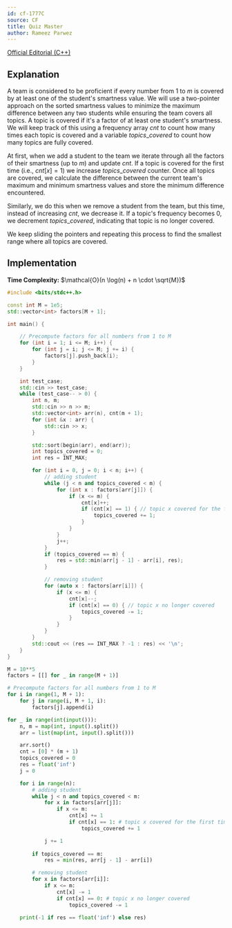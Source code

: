 ```yaml
---
id: cf-1777C
source: CF
title: Quiz Master
author: Rameez Parwez
---
```


[Official Editorial (C++)](https://codeforces.com/blog/entry/111729)

## Explanation
A team is considered to be proficient if every number from $1$ to $m$ is covered by at least one of the student's smartness value. We will use a two-pointer approach on the sorted smartness values to minimize the maximum difference between any two students while ensuring the team covers all topics. A topic is covered if it's a factor of at least one student's smartness. We will keep track of this using a frequency array $cnt$ to count how many times each topic is covered and a variable ${topics\_covered}$ to count how many topics are fully covered.

At first, when we add a student to the team we iterate through all the factors of their smartness (up to $m$) and update $cnt$. If a topic is covered for the first time (i.e., $cnt[x] = 1$) we increase
${topics\_covered}$ counter. Once all topics are covered, we calculate the difference between the current team's maximum and minimum smartness values and store the minimum difference encountered.

Similarly, we do this when we remove a student from the team, but this time, instead of increasing $cnt$, we decrease it. If a topic's frequency becomes $0$, we decrement ${topics\_covered}$, indicating that topic is no longer covered.

We keep sliding the pointers and repeating this process to find the smallest range where all topics are covered.

## Implementation

**Time Complexity:** $\mathcal{O}(n \log(n) + n \cdot \sqrt{M})$

<LanguageSection>
<CPPSection>

```cpp
#include <bits/stdc++.h>

const int M = 1e5;
std::vector<int> factors[M + 1];

int main() {

    // Precompute factors for all numbers from 1 to M
    for (int i = 1; i <= M; i++) {
        for (int j = i; j <= M; j += i) {
            factors[j].push_back(i);
        }
    }

    int test_case;
    std::cin >> test_case;
    while (test_case-- > 0) {
        int n, m;
        std::cin >> n >> m;
        std::vector<int> arr(n), cnt(m + 1);
        for (int &x : arr) {
            std::cin >> x;
        }

        std::sort(begin(arr), end(arr));
        int topics_covered = 0;
        int res = INT_MAX;

        for (int i = 0, j = 0; i < n; i++) {
            // adding student
            while (j < n and topics_covered < m) {
                for (int x : factors[arr[j]]) {
                    if (x <= m) {
                        cnt[x]++;
                        if (cnt[x] == 1) { // topic x covered for the first time
                            topics_covered += 1;
                        }
                    }
                }
                j++;
            }
            if (topics_covered == m) {
                res = std::min(arr[j - 1] - arr[i], res);
            }

            // removing student
            for (auto x : factors[arr[i]]) {
                if (x <= m) {
                    cnt[x]--;
                    if (cnt[x] == 0) { // topic x no longer covered
                        topics_covered -= 1;
                    }
                }
            }
        }
        std::cout << (res == INT_MAX ? -1 : res) << '\n';
    }
}
```

</CPPSection>
<PySection>

```py
M = 10**5
factors = [[] for _ in range(M + 1)]

# Precompute factors for all numbers from 1 to M
for i in range(1, M + 1):
    for j in range(i, M + 1, i):
        factors[j].append(i)

for _ in range(int(input())):
    n, m = map(int, input().split())
    arr = list(map(int, input().split()))

    arr.sort()
    cnt = [0] * (m + 1)
    topics_covered = 0
    res = float('inf')
    j = 0

    for i in range(n):    
        # adding student
        while j < n and topics_covered < m:
            for x in factors[arr[j]]:
                if x <= m:
                    cnt[x] += 1
                    if cnt[x] == 1: # topic x covered for the first time
                        topics_covered += 1

            j += 1
        
        if topics_covered == m:
            res = min(res, arr[j - 1] - arr[i])

        # removing student
        for x in factors[arr[i]]:
            if x <= m:
                cnt[x] -= 1
                if cnt[x] == 0: # topic x no longer covered
                    topics_covered -= 1

    print(-1 if res == float('inf') else res)
```

</PySection>
</LanguageSection>